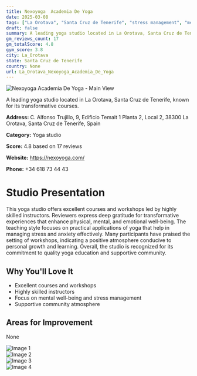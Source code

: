```yaml
---
title: Nexoyoga  Academia De Yoga
date: 2025-03-08
tags: ["La Orotava", "Santa Cruz de Tenerife", "stress management", "mental wellness", "transformative experience", "supportive atmosphere", "La Orotava"]  
draft: false
summary: A leading yoga studio located in La Orotava, Santa Cruz de Tenerife, known for its transformative courses.
gm_reviews_count: 17
gm_totalScore: 4.8
gym_score: 3.8
city: La_Orotava
state: Santa Cruz de Tenerife
country: None
url: La_Orotava_Nexoyoga_Academia_De_Yoga
---
```


<div className="aspect-[16/9] relative my-8">
  <img 
    src="https://lh5.googleusercontent.com/p/AF1QipOtk7v5UrBfRUVZjFI0_5cGgz2LIpwpLQBIaBm0=w1920-h1080-k-no"
    alt="Nexoyoga  Academia De Yoga - Main View"
    className="object-cover absolute inset-0 w-full h-full rounded-lg"
  />
</div>

A leading yoga studio located in La Orotava, Santa Cruz de Tenerife, known for its transformative courses.

**Address:** C. Alfonso Trujillo, 9, Edificio Temait 1 Planta 2, Local 2, 38300 La Orotava, Santa Cruz de Tenerife, Spain

**Category:** Yoga studio

**Score:** 4.8 based on 17 reviews

**Website:** https://nexoyoga.com/

**Phone:** +34 618 73 44 43

# Studio Presentation

This yoga studio offers excellent courses and workshops led by highly skilled instructors. Reviewers express deep gratitude for transformative experiences that enhance physical, mental, and emotional well-being. The teaching style focuses on practical applications of yoga that help in managing stress and anxiety effectively. Many participants have praised the setting of workshops, indicating a positive atmosphere conducive to personal growth and learning. Overall, the studio is recognized for its commitment to quality yoga education and supportive community.



## Why You'll Love It

- Excellent courses and workshops
- Highly skilled instructors
- Focus on mental well-being and stress management
- Supportive community atmosphere

## Areas for Improvement

None

<div className="grid grid-cols-1 xl:grid-cols-2 gap-4 my-8">
<div className="aspect-[4/3] relative"><img src="https://streetviewpixels-pa.googleapis.com/v1/thumbnail?panoid=JCMcdMiYcaANo3vfDhOZzQ&cb_client=maps_sv.tactile.gps&w=203&h=100&yaw=196.54192&pitch=0&thumbfov=100" alt="Image 1" className="object-cover absolute inset-0 w-full h-full rounded-lg" /></div>
<div className="aspect-[4/3] relative"><img src="https://lh5.googleusercontent.com/p/AF1QipMDw0K6BuOxcLqCcgvqY4amkUkp4oU0_OTAzWI7=w1920-h1080-k-no" alt="Image 2" className="object-cover absolute inset-0 w-full h-full rounded-lg" /></div>
<div className="aspect-[4/3] relative"><img src="https://lh5.googleusercontent.com/p/AF1QipP67_d0UngYmxOx-lnroEyNr0qtoH9vL6pxkeRY=w1920-h1080-k-no" alt="Image 3" className="object-cover absolute inset-0 w-full h-full rounded-lg" /></div>
<div className="aspect-[4/3] relative"><img src="https://lh5.googleusercontent.com/p/AF1QipM8VO1Xh_Ezx32iM_uRoeBoeQPKEmkoUFV2kEcv=w1920-h1080-k-no" alt="Image 4" className="object-cover absolute inset-0 w-full h-full rounded-lg" /></div>
</div>